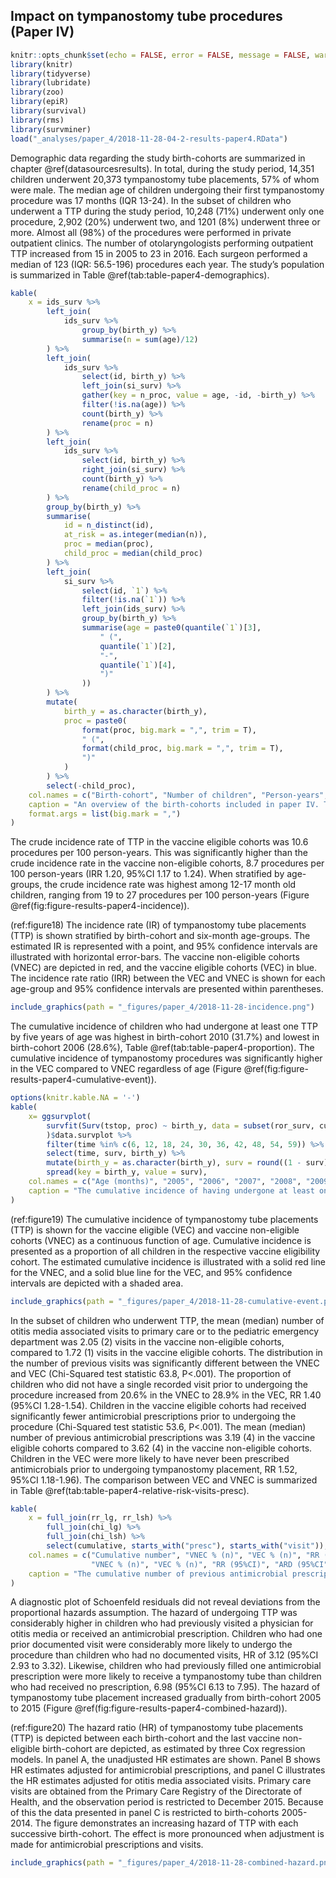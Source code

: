 ## Impact on tympanostomy tube procedures (Paper IV){#paper4results}

```r
knitr::opts_chunk$set(echo = FALSE, error = FALSE, message = FALSE, warning = FALSE)
library(knitr)
library(tidyverse)
library(lubridate)
library(zoo)
library(epiR)
library(survival)
library(rms)
library(survminer)
load("_analyses/paper_4/2018-11-28-04-2-results-paper4.RData")
```

Demographic data regarding the study birth-cohorts are summarized in chapter \@ref(datasourcesresults).
In total, during the study period, 14,351 children underwent 20,373 tympanostomy tube placements, 57% of whom were male. 
The median age of children undergoing their first tympanostomy procedure was 17 months (IQR 13-24). 
In the subset of children who underwent a TTP during the study period, 10,248 (71%) underwent only one procedure, 2,902 (20%) underwent two, and 1201 (8%) underwent three or more. 
Almost all (98%) of the procedures were performed in private outpatient clinics. 
The number of otolaryngologists performing outpatient TTP increased from 15 in 2005 to 23 in 2016.
Each surgeon performed a median of 123 (IQR: 56.5-196) procedures each year.
The study's population is summarized in Table \@ref(tab:table-paper4-demographics).

```r
kable(
    x = ids_surv %>%
        left_join(
            ids_surv %>%
                group_by(birth_y) %>%
                summarise(n = sum(age)/12)
        ) %>%
        left_join(
            ids_surv %>%
                select(id, birth_y) %>%
                left_join(si_surv) %>% 
                gather(key = n_proc, value = age, -id, -birth_y) %>%
                filter(!is.na(age)) %>%
                count(birth_y) %>%
                rename(proc = n)
        ) %>%
        left_join(
            ids_surv %>%
                select(id, birth_y) %>%
                right_join(si_surv) %>% 
                count(birth_y) %>%
                rename(child_proc = n)
        ) %>%
        group_by(birth_y) %>%
        summarise(
            id = n_distinct(id),
            at_risk = as.integer(median(n)),
            proc = median(proc),
            child_proc = median(child_proc)
        ) %>%
        left_join(
            si_surv %>%
                select(id, `1`) %>%
                filter(!is.na(`1`)) %>%
                left_join(ids_surv) %>%
                group_by(birth_y) %>%
                summarise(age = paste0(quantile(`1`)[3],
                    " (",
                    quantile(`1`)[2],
                    "-",
                    quantile(`1`)[4],
                    ")"
                ))
        ) %>%
        mutate(
            birth_y = as.character(birth_y),
            proc = paste0(
                format(proc, big.mark = ",", trim = T),
                " (",
                format(child_proc, big.mark = ",", trim = T),
                ")"
            )
        ) %>%
        select(-child_proc),
    col.names = c("Birth-cohort", "Number of children", "Person-years", "Number of procedures (n children)", "Median age (months)"),
    caption = "An overview of the birth-cohorts included in paper IV. The number of observed tympanostomy tube placements (TTP) in each cohort is presented, with the number of children undergoing the procedures within parentheses. The median age in months at the time of a childs first procedure is shown. The observational period is 1 January 2005 to 31 December 2016. Birth-cohorts 2012-2015 do not attain full follow-up time, as indicated by fewer person-years included in the study. Thus, the decrease in the number of procedures and and median age is not indicative of a true decrease.",
    format.args = list(big.mark = ",")
)
```

The crude incidence rate of TTP in the vaccine eligible cohorts was 10.6 procedures per 100 person-years.
This was significantly higher than the crude incidence rate in the vaccine non-eligible cohorts, 8.7 procedures per 100 person-years (IRR 1.20, 95%CI 1.17 to 1.24).
When stratified by age-groups, the crude incidence rate was highest among 12-17 month old children, ranging from 19 to 27 procedures per 100 person-years (Figure \@ref(fig:figure-results-paper4-incidence)).

(ref:figure18) The incidence rate (IR) of tympanostomy tube placements (TTP) is shown stratified by birth-cohort and six-month age-groups. The estimated IR is represented with a point, and 95% confidence intervals are illustrated with horizontal error-bars. The vaccine non-eligible cohorts (VNEC) are depicted in red, and the vaccine eligible cohorts (VEC) in blue. The incidence rate ratio (IRR) between the VEC and VNEC is shown for each age-group and 95% confidence intervals are presented within parentheses.

```r
include_graphics(path = "_figures/paper_4/2018-11-28-incidence.png")
```

The cumulative incidence of children who had undergone at least one TTP by five years of age was highest in birth-cohort 2010 (31.7%) and lowest in birth-cohort 2006 (28.6%), Table \@ref(tab:table-paper4-proportion).
The cumulative incidence of tympanostomy procedures was significantly higher in the VEC compared to VNEC regardless of age (Figure \@ref(fig:figure-results-paper4-cumulative-event)).

```r
options(knitr.kable.NA = '-')
kable(
    x= ggsurvplot(
        survfit(Surv(tstop, proc) ~ birth_y, data = subset(ror_surv, cum_proc == 0))
        )$data.survplot %>%
        filter(time %in% c(6, 12, 18, 24, 30, 36, 42, 48, 54, 59)) %>%
        select(time, surv, birth_y) %>%
        mutate(birth_y = as.character(birth_y), surv = round((1 - surv) * 100, 1)) %>%
        spread(key = birth_y, value = surv),
    col.names = c("Age (months)", "2005", "2006", "2007", "2008", "2009", "2010", "2011", "2012", "2013", "2014", "2015"),
    caption = "The cumulative incidence of having undergone at least one tympanostomy tube placement (TTP) at six-month age intervals is presented for each birth-cohort. The cumulative incidence is presented as a percentage (%) of all children in the respective cohort. Birth-cohorts 2012-2015 do not attain full follow-up time. Lack of information due to censoring is indicated with a hyphen (-)."
)
```

(ref:figure19) The cumulative incidence of tympanostomy tube placements (TTP) is shown for the vaccine eligible (VEC) and vaccine non-eligible cohorts (VNEC) as a continuous function of age. Cumulative incidence is presented as a proportion of all children in the respective vaccine eligibility cohort. The estimated cumulative incidence is illustrated with a solid red line for the VNEC, and a solid blue line for the VEC, and 95% confidence intervals are depicted with a shaded area.

```r
include_graphics(path = "_figures/paper_4/2018-11-28-cumulative-event.png")
```

In the subset of children who underwent TTP, the mean (median) number of otitis media associated visits to primary care or to the pediatric emergency department was 2.05 (2) visits in the vaccine non-eligible cohorts, compared to 1.72 (1) visits in the vaccine eligible cohorts. 
The distribution in the number of previous visits was significantly different between the VNEC and VEC (Chi-Squared test statistic 63.8, P<.001).
The proportion of children who did not have a single recorded visit prior to undergoing the procedure increased from 20.6% in the VNEC to 28.9% in the VEC, RR 1.40 (95%CI 1.28-1.54).
Children in the vaccine eligible cohorts had received significantly fewer antimicrobial prescriptions prior to undergoing the procedure (Chi-Squared test statistic 53.6, P<.001). 
The mean (median) number of previous antimicrobial prescriptions was 3.19 (4) in the vaccine eligible cohorts compared to 3.62 (4) in the vaccine non-eligible cohorts. 
Children in the VEC were more likely to have never been prescribed antimicrobials prior to undergoing tympanostomy placement, RR 1.52, 95%CI 1.18-1.96).
The comparison between VEC and VNEC is summarized in Table \@ref(tab:table-paper4-relative-risk-visits-presc).

```r
kable(
    x = full_join(rr_lg, rr_lsh) %>%
        full_join(chi_lg) %>%
        full_join(chi_lsh) %>%
        select(cumulative, starts_with("presc"), starts_with("visit")),
    col.names = c("Cumulative number", "VNEC % (n)", "VEC % (n)", "RR (95%CI)", "ARD (95%CI", 
                  "VNEC % (n)", "VEC % (n)", "RR (95%CI)", "ARD (95%CI"),
    caption = "The cumulative number of previous antimicrobial prescriptions and otitis media visits are shown for those children in the vaccine non-eligible (VNEC) and vaccine eligible cohorts (VEC) who underwent at least one tympanostomy tube placement. The proportion of each cohort who had the corresponding number of prior visits or prescriptions is shown with the absolute number of children within parentheses. The relative risk (RR) and absolute risk difference (ARD) of having each number of previous visits or prescriptions between the VEC and VNEC is shown with 95% confidence intervals."
)
```

A diagnostic plot of Schoenfeld residuals did not reveal deviations from the proportional hazards assumption.
The hazard of undergoing TTP was considerably higher in children who had previously visited a physician for otitis media or received an antimicrobial prescription.
Children who had one prior documented visit were considerably more likely to undergo the procedure than children who had no documented visits, HR of 3.12 (95%CI 2.93 to 3.32).
Likewise, children who had previously filled one antimicrobial prescription were more likely to receive a tympanostomy tube than children who had received no prescription, 6.98 (95%CI 6.13 to 7.95). 
The hazard of tympanostomy tube placement increased gradually from birth-cohort 2005 to 2015 (Figure \@ref(fig:figure-results-paper4-combined-hazard)).

(ref:figure20) The hazard ratio (HR) of tympanostomy tube placements (TTP) is depicted between each birth-cohort and the last vaccine non-eligible birth-cohort are depicted, as estimated by three Cox regression models. In panel A, the unadjusted HR estimates are shown. Panel B shows HR estimates adjusted for antimicrobial prescriptions, and panel C illustrates the HR estimates adjusted for otitis media associated visits. Primary care visits are obtained from the Primary Care Registry of the Directorate of Health, and the observation period is restricted to December 2015. Because of this the data presented in panel C is restricted to birth-cohorts 2005-2014. The figure demonstrates an increasing hazard of TTP with each successive birth-cohort. The effect is more pronounced when adjustment is made for antimicrobial prescriptions and visits.

```r
include_graphics(path = "_figures/paper_4/2018-11-28-combined-hazard.png")
```